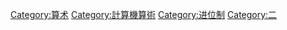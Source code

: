 {{Cat main|二进制}}

[[Category:算术|Category:算术]]
[[Category:計算機算術|Category:計算機算術]]
[[Category:进位制|Category:进位制]]
[[Category:二|Category:二]]